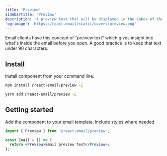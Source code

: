```yaml
---
title: 'Preview'
sidebarTitle: 'Preview'
description: 'A preview text that will be displayed in the inbox of the recipient.'
'og:image': 'https://react.email/static/covers/preview.png'
---
```


<Info>
  Email clients have this concept of “preview text” which gives insight into
  what's inside the email before you open. A good practice is to keep that text
  under 90 characters.
</Info>

## Install

Install component from your command line.

<CodeGroup>

```sh npm
npm install @react-email/preview -E
```

```sh yarn
yarn add @react-email/preview -E
```

</CodeGroup>

## Getting started

Add the component to your email template. Include styles where needed.

```jsx
import { Preview } from '@react-email/preview';

const Email = () => {
  return <Preview>Email preview text</Preview>;
};
```

<Snippet file="support.mdx" />
